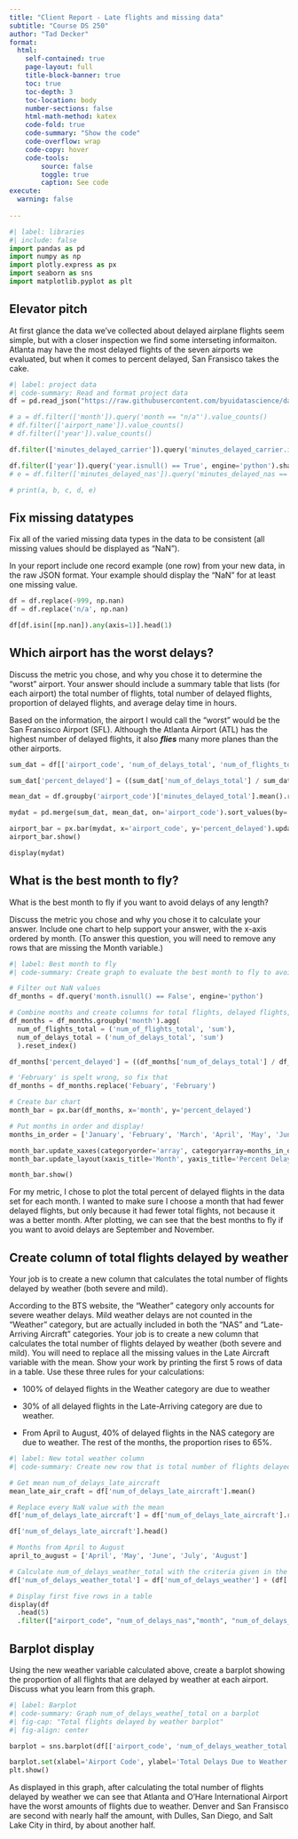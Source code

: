 ```yaml
---
title: "Client Report - Late flights and missing data"
subtitle: "Course DS 250"
author: "Tad Decker"
format:
  html:
    self-contained: true
    page-layout: full
    title-block-banner: true
    toc: true
    toc-depth: 3
    toc-location: body
    number-sections: false
    html-math-method: katex
    code-fold: true
    code-summary: "Show the code"
    code-overflow: wrap
    code-copy: hover
    code-tools:
        source: false
        toggle: true
        caption: See code
execute: 
  warning: false
    
---
```



```python
#| label: libraries
#| include: false
import pandas as pd
import numpy as np
import plotly.express as px
import seaborn as sns
import matplotlib.pyplot as plt
```


## Elevator pitch
At first glance the data we've collected about delayed airplane flights seem simple, but with a closer inspection we find some interseting informaiton. Atlanta may have the most delayed flights of the seven airports we evaluated, but when it comes to percent delayed, San Fransisco takes the cake.

```python
#| label: project data
#| code-summary: Read and format project data
df = pd.read_json("https://raw.githubusercontent.com/byuidatascience/data4missing/master/data-raw/flights_missing/flights_missing.json")
```

```python
# a = df.filter(['month']).query('month == "n/a"').value_counts()
# df.filter(['airport_name']).value_counts()
# df.filter(['year']).value_counts()

df.filter(['minutes_delayed_carrier']).query('minutes_delayed_carrier.isnull() == True', engine='python').shape[0]

df.filter(['year']).query('year.isnull() == True', engine='python').shape[0]
# e = df.filter(['minutes_delayed_nas']).query('minutes_delayed_nas == "n/a"').value_counts()

# print(a, b, c, d, e)
```

## Fix missing datatypes
Fix all of the varied missing data types in the data to be consistent (all missing values should be displayed as “NaN”).

In your report include one record example (one row) from your new data, in the raw JSON format. Your example should display the “NaN” for at least one missing value.

```python
df = df.replace(-999, np.nan)
df = df.replace('n/a', np.nan)

df[df.isin([np.nan]).any(axis=1)].head(1)
```

## Which airport has the worst delays?
Discuss the metric you chose, and why you chose it to determine the “worst” airport. Your answer should include a summary table that lists (for each airport) the total number of flights, total number of delayed flights, proportion of delayed flights, and average delay time in hours.

Based on the information, the airport I would call the "worst" would be the San Fransisco Airport (SFL). Although the Atlanta Airport (ATL) has the highest number of delayed flights, it also ___flies___ many more planes than the other airports. 

```python
sum_dat = df[['airport_code', 'num_of_delays_total', 'num_of_flights_total']].groupby('airport_code').sum().head(1000).reset_index().tail(10)

sum_dat['percent_delayed'] = ((sum_dat['num_of_delays_total'] / sum_dat['num_of_flights_total']) * 100).round(2)

mean_dat = df.groupby('airport_code')['minutes_delayed_total'].mean().reset_index().round(2)

mydat = pd.merge(sum_dat, mean_dat, on='airport_code').sort_values(by='percent_delayed', ascending=False)

airport_bar = px.bar(mydat, x='airport_code', y='percent_delayed').update_layout(xaxis_title="Airport Code", yaxis_title="Percent Delayed")
airport_bar.show()

display(mydat)
```

## What is the best month to fly? 
What is the best month to fly if you want to avoid delays of any length? 

Discuss the metric you chose and why you chose it to calculate your answer. Include one chart to help support your answer, with the x-axis ordered by month. (To answer this question, you will need to remove any rows that are missing the Month variable.)

```python
#| label: Best month to fly
#| code-summary: Create graph to evaluate the best month to fly to avoid delays

# Filter out NaN values
df_months = df.query('month.isnull() == False', engine='python')

# Combine months and create columns for total flights, delayed flights, and percent delayed
df_months = df_months.groupby('month').agg(
  num_of_flights_total = ('num_of_flights_total', 'sum'),
  num_of_delays_total = ('num_of_delays_total', 'sum')
  ).reset_index()

df_months['percent_delayed'] = ((df_months['num_of_delays_total'] / df_months['num_of_flights_total']) * 100).round(2)

# 'February' is spelt wrong, so fix that
df_months = df_months.replace('Febuary', 'February')

# Create bar chart
month_bar = px.bar(df_months, x='month', y='percent_delayed')

# Put months in order and display!
months_in_order = ['January', 'February', 'March', 'April', 'May', 'June', 'July', 'August', 'September', 'October', 'November', 'December']

month_bar.update_xaxes(categoryorder='array', categoryarray=months_in_order)
month_bar.update_layout(xaxis_title='Month', yaxis_title='Percent Delayed')

month_bar.show()
```

For my metric, I chose to plot the total percent of delayed flights in the data set for each month. I wanted to make sure I choose a month that had fewer delayed flights, but only because it had fewer total flights, not because it was a better month. After plotting, we can see that the best months to fly if you want to avoid delays are September and November.

## Create column of total flights delayed by weather
Your job is to create a new column that calculates the total number of flights delayed by weather (both severe and mild).

According to the BTS website, the “Weather” category only accounts for severe weather delays. Mild weather delays are not counted in the “Weather” category, but are actually included in both the “NAS” and “Late-Arriving Aircraft” categories. Your job is to create a new column that calculates the total number of flights delayed by weather (both severe and mild). You will need to replace all the missing values in the Late Aircraft variable with the mean. Show your work by printing the first 5 rows of data in a table. Use these three rules for your calculations:

* 100% of delayed flights in the Weather category are due to weather

* 30% of all delayed flights in the Late-Arriving category are due to weather.

* From April to August, 40% of delayed flights in the NAS category are due to weather. The rest of the months, the proportion rises to 65%.

```python
#| label: New total weather column
#| code-summary: Create new row that is total number of flights delayed because of weather

# Get mean num_of_delays_late_aircraft
mean_late_air_craft = df['num_of_delays_late_aircraft'].mean()

# Replace every NaN value with the mean
df['num_of_delays_late_aircraft'] = df['num_of_delays_late_aircraft'].replace(np.nan, mean_late_air_craft)

df['num_of_delays_late_aircraft'].head()

# Months from April to August
april_to_august = ['April', 'May', 'June', 'July', 'August']

# Calculate num_of_delays_weather_total with the criteria given in the question
df['num_of_delays_weather_total'] = df['num_of_delays_weather'] + (df['num_of_delays_late_aircraft'] * .3) + np.where(df['month'].isin(april_to_august), df['num_of_delays_nas'] * .4, df['num_of_delays_nas'] * .6)

# Display first five rows in a table
display(df
  .head(5)
  .filter(["airport_code", "num_of_delays_nas","month", "num_of_delays_weather_total"]))
```


## Barplot display
Using the new weather variable calculated above, create a barplot showing the proportion of all flights that are delayed by weather at each airport. Discuss what you learn from this graph.

```python
#| label: Barplot
#| code-summary: Graph num_of_delays_weathe[_total on a barplot
#| fig-cap: "Total flights delayed by weather barplot"
#| fig-align: center

barplot = sns.barplot(df[['airport_code', 'num_of_delays_weather_total']], x='airport_code', y='num_of_delays_weather_total')

barplot.set(xlabel='Airport Code', ylabel='Total Delays Due to Weather')
plt.show()
```

As displayed in this graph, after calculating the total number of flights delayed by weather we can see that Atlanta and O'Hare International Airport have the worst amounts of flights due to weather. Denver and San Fransisco are second with nearly half the amount, with Dulles, San Diego, and Salt Lake City in third, by about another half.


